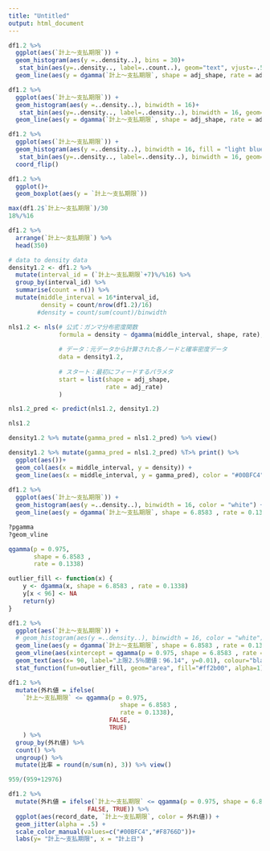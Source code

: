 ---
title: "Untitled"
output: html_document
---

```{r}
df1.2 %>% 
  ggplot(aes(`計上～支払期限`)) +
  geom_histogram(aes(y =..density..), bins = 30)+
   stat_bin(aes(y=..density.., label=..count..), geom="text", vjust=-.5)+
  geom_line(aes(y = dgamma(`計上～支払期限`, shape = adj_shape, rate = adj_rate)), color = "red")

df1.2 %>% 
  ggplot(aes(`計上～支払期限`)) +
  geom_histogram(aes(y =..density..), binwidth = 16)+
   stat_bin(aes(y=..density.., label=..density..), binwidth = 16, geom="text", vjust=-.5)+
  geom_line(aes(y = dgamma(`計上～支払期限`, shape = adj_shape, rate = adj_rate)), color = "red")

df1.2 %>% 
  ggplot(aes(`計上～支払期限`)) +
  geom_histogram(aes(y =..density..), binwidth = 16, fill = "light blue")+
   stat_bin(aes(y=..density.., label=..density..), binwidth = 16, geom="text", hjust=1.8)+
  coord_flip()
```

```{r}
df1.2 %>% 
  ggplot()+
  geom_boxplot(aes(y = `計上～支払期限`))
```

```{r}
max(df1.2$`計上～支払期限`)/30
18%/%16
```
```{r}
df1.2 %>% 
  arrange(`計上～支払期限`) %>% 
  head(350)
```


```{r}
# data to density data
density1.2 <- df1.2 %>% 
  mutate(interval_id = (`計上～支払期限`+7)%/%16) %>% 
  group_by(interval_id) %>% 
  summarise(count = n()) %>% 
  mutate(middle_interval = 16*interval_id, 
         density = count/nrow(df1.2)/16)
        #density = count/sum(count)/binwidth
```

```{r}
nls1.2 <- nls(# 公式：ガンマ分布密度関数
              formula = density ~ dgamma(middle_interval, shape, rate),
              
              # データ：元データから計算された各ノードと確率密度データ
              data = density1.2,
              
              # スタート：最初にフィードするパラメタ
              start = list(shape = adj_shape,
                           rate = adj_rate)
              )

nls1.2_pred <- predict(nls1.2, density1.2)
```


```{r}
nls1.2
```

```{r}
density1.2 %>% mutate(gamma_pred = nls1.2_pred) %>% view()
```


```{r}
density1.2 %>% mutate(gamma_pred = nls1.2_pred) %T>% print() %>% 
  ggplot(aes())+
  geom_col(aes(x = middle_interval, y = density)) +
  geom_line(aes(x = middle_interval, y = gamma_pred), color = "#00BFC4")
  
df1.2 %>% 
  ggplot(aes(`計上～支払期限`)) +
  geom_histogram(aes(y =..density..), binwidth = 16, color = "white") +
  geom_line(aes(y = dgamma(`計上～支払期限`, shape = 6.8583 , rate = 0.1338)), color = "#F8766D")  
```


```{r}
?pgamma
?geom_vline
```

```{r}
qgamma(p = 0.975, 
       shape = 6.8583 , 
       rate = 0.1338)
```

```{r}
outlier_fill <- function(x) {
    y <- dgamma(x, shape = 6.8583 , rate = 0.1338)
    y[x < 96] <- NA
    return(y)
}

df1.2 %>% 
  ggplot(aes(`計上～支払期限`)) +
  # geom_histogram(aes(y =..density..), binwidth = 16, color = "white") +
  geom_line(aes(y = dgamma(`計上～支払期限`, shape = 6.8583 , rate = 0.1338)), color = "#F8766D") +
  geom_vline(aes(xintercept = qgamma(p = 0.975, shape = 6.8583 , rate = 0.1338))) +
  geom_text(aes(x= 90, label="上限2.5％閾値：96.14", y=0.01), colour="black", angle=90, vjust = 1.5, size=5) +
  stat_function(fun=outlier_fill, geom="area", fill="#ff2b00", alpha=1)
```

```{r}
df1.2 %>% 
  mutate(外れ値 = ifelse(
    `計上～支払期限` <= qgamma(p = 0.975, 
                               shape = 6.8583 , 
                               rate = 0.1338), 
                            FALSE, 
                            TRUE)
    ) %>% 
  group_by(外れ値) %>% 
  count() %>% 
  ungroup() %>% 
  mutate(比率 = round(n/sum(n), 3)) %>% view()
```

```{r}
959/(959+12976)
```


```{r}
df1.2 %>% 
  mutate(外れ値 = ifelse(`計上～支払期限` <= qgamma(p = 0.975, shape = 6.8583 , rate = 0.1338), 
                      FALSE, TRUE)) %>% 
  ggplot(aes(record_date, `計上～支払期限`, color = 外れ値)) +
  geom_jitter(alpha = .5) +
  scale_color_manual(values=c("#00BFC4","#F8766D"))+
  labs(y= "計上～支払期限", x = "計上日")
  
```

